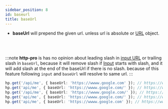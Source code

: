 ```yaml
---
sidebar_position: 8
id: baseurl
title: baseUrl
---
```



- **baseUrl** will prepend the given url. unless url is absolute or [URL](https://developer.mozilla.org/en-US/docs/Web/API/URL) object.

<BaseUrl />
<br />
<br />

:::note
**http-pro** is has no opinion about leading slash in [input URL](../API/Input) or trailing slash in `baseUrl`, because it will remove slash if [Input](../API/Input) starts with slash, and it will add slash at the end of the baseUrl if there is no slash. because of this feature following `input` and `baseUrl` will resolve to same url.
:::

```ts
hp.get('/api/me', { baseUrl: 'https://wwww.google.com' }); // https://wwww.google.com/api/me
hp.get('api/me', { baseUrl: 'https://wwww.google.com/' }); // https://wwww.google.com/api/me
hp.get('/api/me', { baseUrl: 'https://wwww.google.com/' }); // https://wwww.google.com/api/me
hp.get('api/me', { baseUrl: 'https://wwww.google.com/' }); // https://wwww.google.com/api/me
hp.get('api/me', { baseUrl: 'https://wwww.google.com' }); // https://wwww.google.com/api/me
```
